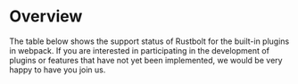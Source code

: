 
# Overview

The table below shows the support status of Rustbolt for the built-in plugins in webpack. If you are interested in participating in the development of plugins or features that have not yet been implemented, we would be very happy to have you join us.

<PluginSupportStatusTable />

